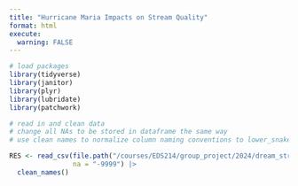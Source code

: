 ```yaml
---
title: "Hurricane Maria Impacts on Stream Quality"
format: html
execute:
  warning: FALSE
---
```


```r
# load packages
library(tidyverse)
library(janitor)
library(plyr)
library(lubridate)
library(patchwork)
```

```r
# read in and clean data
# change all NAs to be stored in dataframe the same way
# use clean names to normalize column naming conventions to lower_snake_case

RES <- read_csv(file.path("/courses/EDS214/group_project/2024/dream_stream_team/raw_data", "RioEspirituSanto.csv"), 
                na = "-9999") |>
  clean_names()
```















